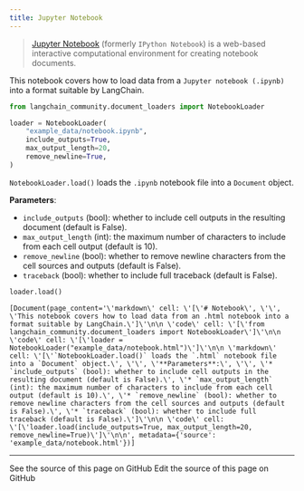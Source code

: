 ```yaml
---
title: Jupyter Notebook
---
```


>[Jupyter Notebook](https://en.wikipedia.org/wiki/Project_Jupyter#Applications) (formerly `IPython Notebook`) is a web-based interactive computational environment for creating notebook documents.

This notebook covers how to load data from a `Jupyter notebook (.ipynb)` into a format suitable by LangChain.

```python
from langchain_community.document_loaders import NotebookLoader
```

```python
loader = NotebookLoader(
    "example_data/notebook.ipynb",
    include_outputs=True,
    max_output_length=20,
    remove_newline=True,
)
```

`NotebookLoader.load()` loads the `.ipynb` notebook file into a `Document` object.

**Parameters**:

* `include_outputs` (bool): whether to include cell outputs in the resulting document (default is False).
* `max_output_length` (int): the maximum number of characters to include from each cell output (default is 10).
* `remove_newline` (bool): whether to remove newline characters from the cell sources and outputs (default is False).
* `traceback` (bool): whether to include full traceback (default is False).

```python
loader.load()
```

```output
[Document(page_content='\'markdown\' cell: \'[\'# Notebook\', \'\', \'This notebook covers how to load data from an .html notebook into a format suitable by LangChain.\']\'\n\n \'code\' cell: \'[\'from langchain_community.document_loaders import NotebookLoader\']\'\n\n \'code\' cell: \'[\'loader = NotebookLoader("example_data/notebook.html")\']\'\n\n \'markdown\' cell: \'[\'`NotebookLoader.load()` loads the `.html` notebook file into a `Document` object.\', \'\', \'**Parameters**:\', \'\', \'* `include_outputs` (bool): whether to include cell outputs in the resulting document (default is False).\', \'* `max_output_length` (int): the maximum number of characters to include from each cell output (default is 10).\', \'* `remove_newline` (bool): whether to remove newline characters from the cell sources and outputs (default is False).\', \'* `traceback` (bool): whether to include full traceback (default is False).\']\'\n\n \'code\' cell: \'[\'loader.load(include_outputs=True, max_output_length=20, remove_newline=True)\']\'\n\n', metadata={'source': 'example_data/notebook.html'})]
```

---

<CardGroup cols={2}>
  <Card title="View Source" icon="eye" href="https://github.com/langchain-ai/docs/blob/main/src/oss/python/integrations/document_loaders/jupyter_notebook.mdx">
    See the source of this page on GitHub
  </Card>
  <Card title="Edit Source" icon="pen-to-square" href="https://github.com/langchain-ai/docs/edit/main/src/oss/python/integrations/document_loaders/jupyter_notebook.mdx">
    Edit the source of this page on GitHub
  </Card>
</CardGroup>
